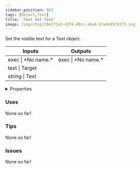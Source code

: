 ```yaml
---
sidebar_position: 921
tags: [Object,Text]
title: 'Text Set Text'
image: /img/chip/c941f3a3-d3f6-49cc-a6a4-b7a4e95fd173.svg
---
```


Set the visible text for a Text object.



<IChip uuid="c941f3a3-d3f6-49cc-a6a4-b7a4e95fd173"/>

<table><thead><tr><th>Inputs</th><th>Outputs</th></tr></thead><tbody><tr><td>exec | *No name.*</td><td>exec | *No name.*</td></tr><tr><td>text | Target</td><td /></tr><tr><td>string | Text</td><td /></tr></tbody></table>

<details>
  <summary>Properties</summary>
  <div>
    <div>
    <table>
      <tbody>
        <tr>
          <td>Is beta required?</td>
          <td>No</td>
        </tr>
        <tr>
          <td>Is chip a trolling risk?</td>
          <td>No</td>
        </tr>
        <tr>
          <td>Is chip a role assignment risk?</td>
          <td>No</td>
        </tr>
        <tr>
          <td>Chip UUID</td>
          <td>c941f3a3-d3f6-49cc-a6a4-b7a4e95fd173</td>
        </tr>
        <tr>
          <td>Room availability</td>
          <td>Available everywhere</td>
        </tr>
      </tbody>
    </table>
    </div>
  </div>
</details>

### Uses

None so far!

### Tips

None so far!

### Issues

None so far!